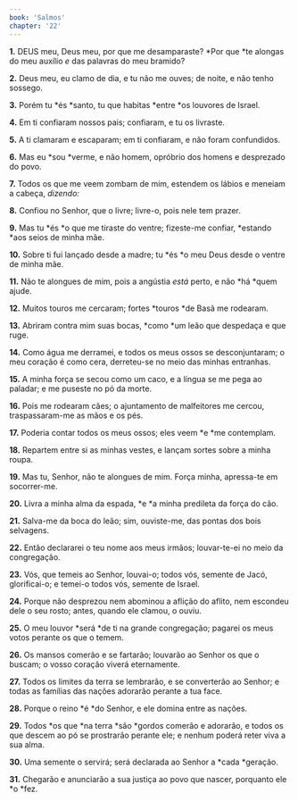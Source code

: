 ```yaml
---
book: 'Salmos'
chapter: '22'
---
```


**1.** DEUS meu, Deus meu, por que me desamparaste? *Por que *te alongas do meu auxílio *e* das palavras do meu bramido?

**2.** Deus meu, eu clamo de dia, e tu não me ouves; de noite, e não tenho sossego.

**3.** Porém tu *és *santo, tu que habitas *entre *os louvores de Israel.

**4.** Em ti confiaram nossos pais; confiaram, e tu os livraste.

**5.** A ti clamaram e escaparam; em ti confiaram, e não foram confundidos.

**6.** Mas eu *sou *verme, e não homem, opróbrio dos homens e desprezado do povo.

**7.** Todos os que me veem zombam de mim, estendem os lábios e meneiam a cabeça, *dizendo:*

**8.** Confiou no Senhor, que o livre; livre-o, pois nele tem prazer.

**9.** Mas tu *és *o que me tiraste do ventre; fizeste-me confiar, *estando *aos seios de minha mãe.

**10.** Sobre ti fui lançado desde a madre; tu *és *o meu Deus desde o ventre de minha mãe.

**11.** Não te alongues de mim, pois a angústia *está* perto, e não *há *quem ajude.

**12.** Muitos touros me cercaram; fortes *touros *de Basã me rodearam.

**13.** Abriram contra mim suas bocas, *como *um leão que despedaça e que ruge.

**14.** Como água me derramei, e todos os meus ossos se desconjuntaram; o meu coração é como cera, derreteu-se no meio das minhas entranhas.

**15.** A minha força se secou como um caco, e a língua se me pega ao paladar; e me puseste no pó da morte.

**16.** Pois me rodearam cães; o ajuntamento de malfeitores me cercou, traspassaram-me as mãos e os pés.

**17.** Poderia contar todos os meus ossos; eles veem *e *me contemplam.

**18.** Repartem entre si as minhas vestes, e lançam sortes sobre a minha roupa.

**19.** Mas tu, Senhor, não te alongues de mim. Força minha, apressa-te em socorrer-me.

**20.** Livra a minha alma da espada, *e *a minha predileta da força do cão.

**21.** Salva-me da boca do leão; sim, ouviste-me, das pontas dos bois selvagens.

**22.** Então declararei o teu nome aos meus irmãos; louvar-te-ei no meio da congregação.

**23.** Vós, que temeis ao Senhor, louvai-o; todos vós, semente de Jacó, glorificai-o; e temei-o todos vós, semente de Israel.

**24.** Porque não desprezou nem abominou a aflição do aflito, nem escondeu dele o seu rosto; antes, quando ele clamou, o ouviu.

**25.** O meu louvor *será *de ti na grande congregação; pagarei os meus votos perante os que o temem.

**26.** Os mansos comerão e se fartarão; louvarão ao Senhor os que o buscam; o vosso coração viverá eternamente.

**27.** Todos os limites da terra se lembrarão, e se converterão ao Senhor; e todas as famílias das nações adorarão perante a tua face.

**28.** Porque o reino *é *do Senhor, e ele domina entre as nações.

**29.** Todos *os que *na terra *são *gordos comerão e adorarão, e todos os que descem ao pó se prostrarão perante ele; e nenhum poderá reter viva a sua alma.

**30.** Uma semente o servirá; será declarada ao Senhor a *cada *geração.

**31.** Chegarão e anunciarão a sua justiça ao povo que nascer, porquanto ele *o *fez.